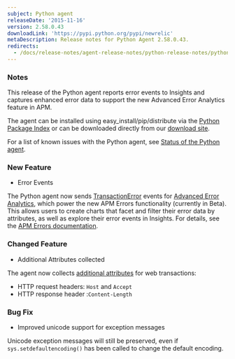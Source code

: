 ```yaml
---
subject: Python agent
releaseDate: '2015-11-16'
version: 2.58.0.43
downloadLink: 'https://pypi.python.org/pypi/newrelic'
metaDescription: Release notes for Python Agent 2.58.0.43.
redirects:
  - /docs/release-notes/agent-release-notes/python-release-notes/python-agent-2580x
---
```


### Notes

This release of the Python agent reports error events to Insights and captures enhanced error data to support the new Advanced Error Analytics feature in APM.

The agent can be installed using easy_install/pip/distribute via the [Python Package Index](https://pypi.python.org/pypi/newrelic) or can be downloaded directly from our [download site](http://download.newrelic.com/python_agent/release/).

For a list of known issues with the Python agent, see [Status of the Python agent](https://docs.newrelic.com/docs/python/status-of-python-agent).

### New Feature

* Error Events

The Python agent now sends [TransactionError](https://docs.newrelic.com/docs/insights/new-relic-insights/decorating-events/error-event-default-attributes-insights) events for [Advanced Error Analytics](https://blog.newrelic.com/2015/11/12/apm-error-analytics/), which power the new APM Errors functionality (currently in Beta). This allows users to create charts that facet and filter their error data by attributes, as well as explore their error events in Insights. For details, see the [APM Errors documentation](https://docs.newrelic.com/docs/apm/applications-menu/events/view-apm-errors-error-traces).

### Changed Feature

* Additional Attributes collected

The agent now collects [additional attributes](https://docs.newrelic.com/docs/agents/python-agent/attributes/python-agent-attributes#attributes) for web transactions:

* HTTP request headers: `Host` and `Accept`
* HTTP response header :`Content-Length`

### Bug Fix

* Improved unicode support for exception messages

Unicode exception messages will still be preserved, even if `sys.setdefaultencoding()` has been called to change the default encoding.
